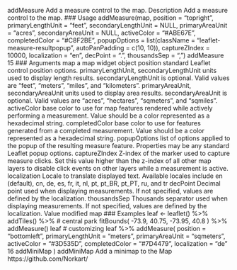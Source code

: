 
addMeasure Add a measure control to the map.
Description
Add a measure control to the map.
### Usage
addMeasure(map, position = "topright", primaryLengthUnit = "feet",
secondaryLengthUnit = NULL, primaryAreaUnit = "acres",
secondaryAreaUnit = NULL, activeColor = "#ABE67E",
completedColor = "#C8F2BE", popupOptions = list(className =
"leaflet-measure-resultpopup", autoPanPadding = c(10, 10)),
captureZIndex = 10000, localization = "en", decPoint = ".",
thousandsSep = ",")
addMeasure 15
### Arguments
map a map widget object
position standard Leaflet control position options.
primaryLengthUnit, secondaryLengthUnit
units used to display length results. secondaryLengthUnit is optional. Valid
values are "feet", "meters", "miles", and "kilometers".
primaryAreaUnit, secondaryAreaUnit
units used to display area results. secondaryAreaUnit is optional. Valid values
are "acres", "hectares", "sqmeters", and "sqmiles".
activeColor base color to use for map features rendered while actively performing a measurement.
Value should be a color represented as a hexadecimal string.
completedColor base color to use for features generated from a completed measurement. Value
should be a color represented as a hexadecimal string.
popupOptions list of options applied to the popup of the resulting measure feature. Properties
may be any standard Leaflet popup options.
captureZIndex Z-index of the marker used to capture measure clicks. Set this value higher than
the z-index of all other map layers to disable click events on other layers while
a measurement is active.
localization Locale to translate displayed text. Available locales include en (default), cn, de,
es, fr, it, nl, pt, pt_BR, pt_PT, ru, and tr
decPoint Decimal point used when displaying measurements. If not specified, values are
defined by the localization.
thousandsSep Thousands separator used when displaying measurements. If not specified, values
are defined by the localization.
Value
modified map
### Examples
leaf <- leaflet() %>%
addTiles() %>%
# central park
fitBounds( -73.9, 40.75, -73.95, 40.8 ) %>%
addMeasure()
leaf
# customizing
leaf %>% addMeasure(
position = "bottomleft",
primaryLengthUnit = "meters",
primaryAreaUnit = "sqmeters",
activeColor = "#3D535D",
completedColor = "#7D4479",
localization = "de"
16 addMiniMap
)
addMiniMap Add a minimap to the Map https://github.com/Norkart/
